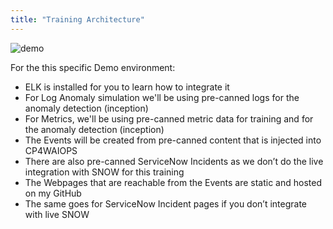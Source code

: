 ```yaml
---
title: "Training Architecture"
---
```




![demo](./../images/waiops_arch_dataflow.jpg)


For the this specific Demo environment:

* ELK is installed for you to learn how to integrate it
* For Log Anomaly simulation we'll be using pre-canned logs for the anomaly detection (inception)
* For Metrics, we'll be using pre-canned metric data for training and for the anomaly detection (inception)
* The Events will be created from pre-canned content that is injected into CP4WAIOPS
* There are also pre-canned ServiceNow Incidents as we don’t do the live integration with SNOW for this training
* The Webpages that are reachable from the Events are static and hosted on my GitHub
* The same goes for ServiceNow Incident pages if you don’t integrate with live SNOW
